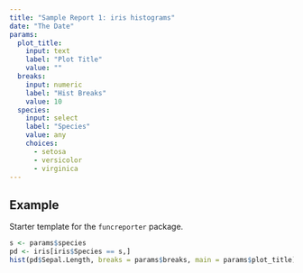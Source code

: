 ```yaml
---
title: "Sample Report 1: iris histograms"
date: "The Date"
params:
  plot_title:
    input: text
    label: "Plot Title"
    value: ""
  breaks:
    input: numeric
    label: "Hist Breaks"
    value: 10
  species:
    input: select
    label: "Species"
    value: any
    choices:
      - setosa
      - versicolor
      - virginica
---
```



## Example

Starter template for the `funcreporter` package.

```r
s <- params$species
pd <- iris[iris$Species == s,]
hist(pd$Sepal.Length, breaks = params$breaks, main = params$plot_title)
```

